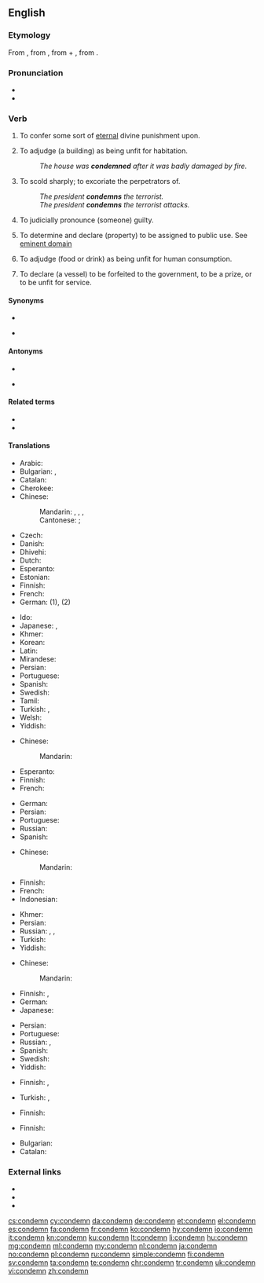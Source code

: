 ==English==

===Etymology===
From {{etyl|fro|en}} {{m|fro|condamner}}, from {{etyl|la|en}} {{m|la|condemnāre||to sentence, condemn, blame}}, from {{m|la|com-}} + {{m|la|damnāre||to harm, condemn, damn}}, from {{m|la|damnum||damage, injury, loss}}.

===Pronunciation===
* {{audio|en-us-condemn.ogg|Audio (US)|lang=en}}
* {{rhymes|ɛm|lang=en}}

===Verb===
{{en-verb}}

# {{lb|en|transitive}} To confer some sort of [[eternal]] divine punishment upon.
# {{lb|en|transitive}} To adjudge (a building) as being unfit for habitation.
#: ''The house was '''condemned''' after it was badly damaged by fire.''
# {{lb|en|transitive}} To scold sharply; to excoriate the perpetrators of.
#: ''The president '''condemns''' the terrorist.''
#: ''The president '''condemns''' the terrorist attacks.''
# {{lb|en|transitive}} To judicially pronounce (someone) guilty.
# {{lb|en|transitive}} To determine and declare (property) to be assigned to public use. See [[eminent domain]]
# {{lb|en|transitive}} To adjudge (food or drink) as being unfit for human consumption.
# {{lb|en|transitive|legal}} To declare (a vessel) to be forfeited to the government, to be a prize, or to be unfit for service.

====Synonyms====
* {{l|en|damn}}
* {{sense|to pronounce guilty}} {{l|en|convict}}

====Antonyms====
* {{l|en|save}}
* {{sense|to pronounce guilty}} {{l|en|acquit}}

====Related terms====
* {{l|en|condemnable}}
* {{l|en|condemnation}}

====Translations====
{{trans-top|to confer eternal divine punishment upon}}
* Arabic: {{t-needed|ar}}
* Bulgarian: {{t+|bg|осъждам|sc=Cyrl}}, {{t+|bg|проклинам|sc=Cyrl}}
* Catalan: {{t+|ca|condemnar}}
* Cherokee: {{t|chr|ᏗᎦᏘᎸᏍᏗ|tr=digatilvsdi|sc=Cher}}
* Chinese:
*: Mandarin: {{t+|cmn|譴責|sc=Hani}}, {{t+|cmn|谴责|tr=qiǎnzé|sc=Hani}}, {{t+|cmn|聲討|sc=Hani}}, {{t+|cmn|声讨|tr=shēngtǎo|sc=Hani}}
*: Cantonese: {{t+|cmn|譴責|tr=hin<sup>3</sup>zaak<sup>6</sup>|sc=Hani}}; {{t+|cmn|聲討|tr=seng<sup>1</sup>tou<sup>2</sup>|sc=Hani}}
* Czech: {{t|cs|odsoudit}}
* Danish: {{t|da|fordømme}}
* Dhivehi: {{t-needed|dv}}
* Dutch: {{t+|nl|veroordelen|n}}
* Esperanto: {{t-needed|eo}}
* Estonian: {{t-needed|et}}
* Finnish: {{t+|fi|tuomita}}
* French: {{t+|fr|condamner}}
* German: {{t|de|verdammen}} (1), {{t+|de|verurteilen}} (2)
{{trans-mid}}
* Ido: {{t+|io|kondamnar}}
* Japanese: {{t|ja|責める|tr=[[せめる]], semeru|sc=Jpan}}, {{t|ja|非難する|tr=ひなんする, hinan-suru|sc=Jpan}}
* Khmer: {{t|km|កាត់ទោស|tr=kat tooh|sc=Khmr}}
* Korean: {{t+|ko|비난하다|sc=Hang}}
* Latin: {{t|la|addīcō}}
* Mirandese: {{t|mwl|cundanar}}
* Persian: {{t-needed|fa}}
* Portuguese: {{t+|pt|condenar}}
* Spanish: {{t+|es|condenar}}
* Swedish: {{t+|sv|fördöma}}
* Tamil: {{t|ta|கண்டனம் தெரிவி|tr=kandanam therivi|sc=Taml}}
* Turkish: {{t+|tr|lanetlemek}}, {{t+|tr|kahretmek}}
* Welsh: {{t+|cy|condemnio}}
* Yiddish: {{t|yi|פֿאַרדאַמען}}
{{trans-bottom}}

{{trans-top|to adjudge as unfit for habitation}}
* Chinese:
*: Mandarin: {{t-needed|cmn}}
* Esperanto: {{t-needed|eo}}
* Finnish: {{t|fi|[[todeta]] [[asumiskelvottomaksi]]}}
* French: {{t-needed|fr}}
{{trans-mid}}
* German: {{t-needed|de}}
* Persian: {{t-needed|fa}}
* Portuguese: {{t+|pt|condenar}}
* Russian: {{t-needed|ru}}
* Spanish: {{t+|es|clausurar}}
{{trans-bottom}}

{{trans-top|to scold sharply}}
* Chinese:
*: Mandarin: {{t-needed|cmn}}
* Finnish: {{t+|fi|tuomita}}
* French: {{t-needed|fr}}
* Indonesian: {{t+|id|mengecam}}
{{trans-mid}}
* Khmer: {{t|km|ថ្កោលទោស|tr=tkaol tooh|sc=Khmr}}
* Persian: {{t-needed|fa}}
* Russian: {{t+|ru|осужда́ть|impf}}, {{t+|ru|осуди́ть|pf}}, {{t+|ru|порица́ть|impf}}
* Turkish: {{t+|tr|kınamak}}
* Yiddish: {{t|yi|פֿאַרדאַמען}}
{{trans-bottom}}

{{trans-top|to pronounce guilty}}
* Chinese:
*: Mandarin: {{t-needed|cmn}}
* Finnish: {{t+|fi|tuomita}}, {{t|fi|[[tuomita]] [[syylliseksi]]}}
* German: {{t+|de|verurteilen}}
* Japanese: {{t|ja|断罪|alt=断罪する|tr=danzai suru}}
{{trans-mid}}
* Persian: {{t-needed|fa}}
* Portuguese: {{t+|pt|condenar}}
* Russian: {{t+|ru|осужда́ть|impf}}, {{t+|ru|осуди́ть|pf}}
* Spanish: {{t+|es|condenar}}
* Swedish: {{t+|sv|döma}}
* Yiddish: {{t|yi|פֿאַרמשפּטן|tr=farmishpetn}}
{{trans-bottom}}

{{trans-top|to declare property to be assigned to public use}}
* Finnish: {{t|fi|pakkolunastaa}}, {{t|fi|pakko-ottaa}}
{{trans-mid}}
* Turkish: {{t+|tr|istimlak etmek}}, {{t+|tr|kamulaştırmak}}
{{trans-bottom}}

{{trans-top|to adjudge food or drink as unfit for human consumption}}
* Finnish: {{t|fi|[[todeta]] [[syömäkelvottomaksi]]}}
{{trans-mid}}
{{trans-bottom}}

{{trans-top|to declare a vessel forfeited or unfit for service}}
* Finnish: {{t|fi|[[todeta]] [[merikelvottomaksi]]}} {{qualifier|unfit for service}}
{{trans-mid}}
{{trans-bottom}}

{{checktrans-top}}
* Bulgarian: {{t+check|bg|бракувам}}
* Catalan: {{t+check|ca|condemnar}}
{{trans-mid}}
{{trans-bottom}}

===External links===
* {{R:Webster 1913}}
* {{R:Century 1911}}
* {{R:OneLook}}

[[cs:condemn]]
[[cy:condemn]]
[[da:condemn]]
[[de:condemn]]
[[et:condemn]]
[[el:condemn]]
[[es:condemn]]
[[fa:condemn]]
[[fr:condemn]]
[[ko:condemn]]
[[hy:condemn]]
[[io:condemn]]
[[it:condemn]]
[[kn:condemn]]
[[ku:condemn]]
[[lt:condemn]]
[[li:condemn]]
[[hu:condemn]]
[[mg:condemn]]
[[ml:condemn]]
[[my:condemn]]
[[nl:condemn]]
[[ja:condemn]]
[[no:condemn]]
[[pl:condemn]]
[[ru:condemn]]
[[simple:condemn]]
[[fi:condemn]]
[[sv:condemn]]
[[ta:condemn]]
[[te:condemn]]
[[chr:condemn]]
[[tr:condemn]]
[[uk:condemn]]
[[vi:condemn]]
[[zh:condemn]]